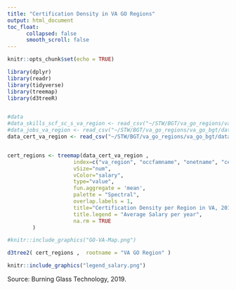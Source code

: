 ```yaml
---
title: "Certification Density in VA GO Regions"
output: html_document
toc_float:
      collapsed: false
      smooth_scroll: false
---
```


```r
knitr::opts_chunk$set(echo = TRUE)
```



```r
library(dplyr)
library(readr)
library(tidyverse)
library(treemap)
library(d3treeR)


#data
#data_skills_scf_sc_s_va_region <- read_csv("~/STW/BGT/va_go_regions/va_go_bgt/data_skills_scf_sc_s_va_region.csv")
#data_jobs_va_region <- read_csv("~/STW/BGT/va_go_regions/va_go_bgt/data_jobs_va_region.csv")
data_cert_va_region <- read_csv("~/STW/BGT/va_go_regions/va_go_bgt/data_cert_va_region.csv")


cert_regions <- treemap(data_cert_va_region ,
                     index=c("va_region", "occfamname", "onetname", "certification" ),
                     vSize="num",
                     vColor="salary",
                     type="value",
                     fun.aggregate = 'mean',
                     palette = "Spectral",
                     overlap.labels = 1,
                     title="Certification Density per Region in VA, 2019",
                     title.legend = "Average Salary per year",
                     na.rm = TRUE
        )
```


```r
#knitr::include_graphics("GO-VA-Map.png")

d3tree2( cert_regions ,  rootname = "VA GO Region" )

```


```r
knitr::include_graphics("legend_salary.png")
```


Source: Burning Glass Technology, 2019.

